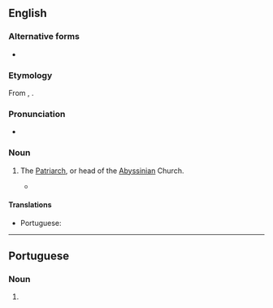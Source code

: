 {{also|Abuna|Abunã}}
==English==

===Alternative forms===
* {{l|en|abun}}

===Etymology===
From {{bor|en|am|አቡነ}}, {{der|en|ar|أَبُونَا||our father|tr=ʾabū-nā}}.

===Pronunciation===
* {{a|UK}} {{IPA|en|/əˈbuːnə/}}

===Noun===
{{en-noun}}

# {{lb|en|Christianity}} The [[Patriarch]], or head of the [[Abyssinian]] Church.
#* {{quote-book|en|year=2009|author={{w|Diarmaid MacCulloch}}|title=A History of Christianity|publisher=Penguin|year_published=2010|page=242|passage=Around these leaders are still numerous hereditary dynasties of non-monastic clergy who, over the centuries, might swarm in their thousands to seek ordination on the '''''abun'''''’s rare visits to their area.}}

====Translations====
{{trans-top|head of the Abyssinian church}}
* Portuguese: {{t|pt|abuna|m}}
{{trans-mid}}
{{trans-bottom}}

----

==Portuguese==

===Noun===
{{pt-noun|m}}

# {{lb|pt|Christianity}} {{l|en|abuna}} {{gloss|head of the Abyssinian church}}